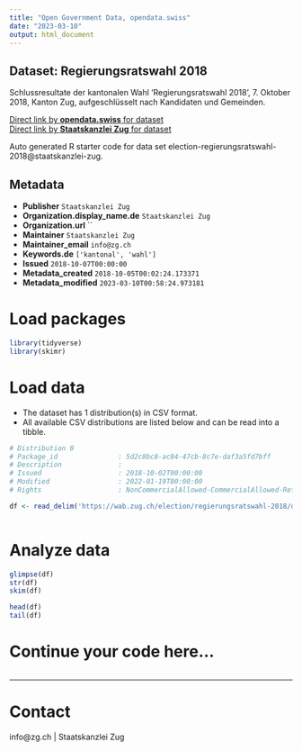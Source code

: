 ```yaml
---
title: "Open Government Data, opendata.swiss"
date: "2023-03-10"
output: html_document
---
```


## Dataset: Regierungsratswahl 2018

Schlussresultate der kantonalen Wahl 'Regierungsratswahl 2018', 7. Oktober 2018, Kanton Zug, aufgeschlüsselt nach Kandidaten und Gemeinden.

[Direct link by **opendata.swiss** for dataset](https://opendata.swiss/de/dataset/regierungsratswahl-2018)<br>
[Direct link by **Staatskanzlei Zug** for dataset](https://wab.zug.ch/election/regierungsratswahl-2018/data)

Auto generated R starter code for data set election-regierungsratswahl-2018@staatskanzlei-zug.

## Metadata

- **Publisher** `Staatskanzlei Zug`
- **Organization.display_name.de** `Staatskanzlei Zug`
- **Organization.url** ``
- **Maintainer** `Staatskanzlei Zug`
- **Maintainer_email** `info@zg.ch`
- **Keywords.de** `['kantonal', 'wahl']`
- **Issued** `2018-10-07T00:00:00`
- **Metadata_created** `2018-10-05T00:02:24.173371`
- **Metadata_modified** `2023-03-10T00:58:24.973181`


# Load packages

```r

library(tidyverse)
library(skimr)

```

# Load data

-   The dataset has 1 distribution(s) in CSV format.
-   All available CSV distributions are listed below and can be read into a tibble.

```r

# Distribution 0
# Package_id               : 5d2c8bc8-ac84-47cb-8c7e-daf3a5fd7bff
# Description              : 
# Issued                   : 2018-10-02T00:00:00
# Modified                 : 2022-01-19T00:00:00
# Rights                   : NonCommercialAllowed-CommercialAllowed-ReferenceRequired

df <- read_delim('https://wab.zug.ch/election/regierungsratswahl-2018/data-csv')



```

# Analyze data

```r

glimpse(df)
str(df)
skim(df)

head(df)
tail(df)

```

# Continue your code here...

```r

```

------------------------------------------------------------------------

# Contact

info@zg.ch | Staatskanzlei Zug
